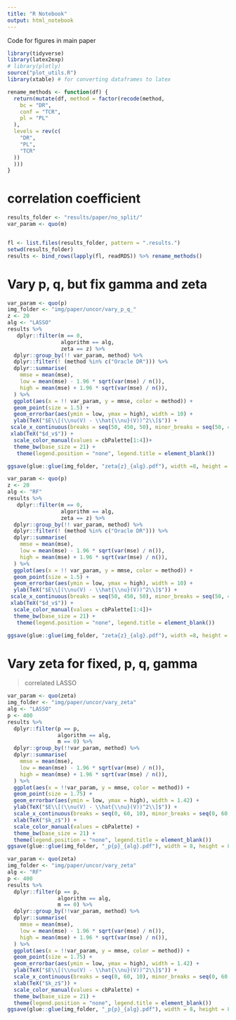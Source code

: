 ```yaml
---
title: "R Notebook"
output: html_notebook
---
```


Code for figures in main paper 

```r
library(tidyverse)
library(latex2exp)
# library(plotly)
source("plot_utils.R")
library(xtable) # for converting dataframes to latex

rename_methods <- function(df) {
  return(mutate(df, method = factor(recode(method,
    bc = "DR",
    conf = "TCR",
    pl = "PL"
  ),
  levels = rev(c(
    "DR",
    "PL",
    "TCR"
  ))
  )))
}
```

# correlation coefficient

```r
results_folder <- "results/paper/no_split/"
var_param <- quo(m)


fl <- list.files(results_folder, pattern = ".results.")
setwd(results_folder)
results <- bind_rows(lapply(fl, readRDS)) %>% rename_methods()
```



# Vary p, q, but fix gamma and zeta 

```r
var_param <- quo(p)
img_folder <- "img/paper/uncor/vary_p_q_"
z <- 20
alg <- "LASSO"
results %>%
   dplyr::filter(m == 0, 
                 algorithm == alg,
                 zeta == z) %>%
  dplyr::group_by(!! var_param, method) %>%
  dplyr::filter(! (method %in% c("Oracle DR"))) %>%
  dplyr::summarise(
    mmse = mean(mse),
    low = mean(mse) - 1.96 * sqrt(var(mse) / n()),
    high = mean(mse) + 1.96 * sqrt(var(mse) / n()),
  ) %>%
  ggplot(aes(x = !! var_param, y = mmse, color = method)) +
  geom_point(size = 1.5) +
  geom_errorbar(aes(ymin = low, ymax = high), width = 10) +
  ylab(TeX("$E\\[(\\nu(V) - \\hat{\\nu}(V))^2\\]$")) +
 scale_x_continuous(breaks = seq(50, 450, 50), minor_breaks = seq(50, 450, 50)) +
 xlab(TeX("$d_v$")) +
  scale_color_manual(values = cbPalette[1:4])+
  theme_bw(base_size = 21) +
   theme(legend.position = "none", legend.title = element_blank())

ggsave(glue::glue(img_folder, "zeta{z}_{alg}.pdf"), width =8, height = 8)
```


```r
var_param <- quo(p)
z <- 20
alg <- "RF"
results %>%
   dplyr::filter(m == 0, 
                 algorithm == alg,
                 zeta == z) %>%
  dplyr::group_by(!! var_param, method) %>%
  dplyr::filter(! (method %in% c("Oracle DR"))) %>%
  dplyr::summarise(
    mmse = mean(mse),
    low = mean(mse) - 1.96 * sqrt(var(mse) / n()),
    high = mean(mse) + 1.96 * sqrt(var(mse) / n()),
  ) %>%
  ggplot(aes(x = !! var_param, y = mmse, color = method)) +
  geom_point(size = 1.5) +
  geom_errorbar(aes(ymin = low, ymax = high), width = 10) +
  ylab(TeX("$E\\[(\\nu(V) - \\hat{\\nu}(V))^2\\]$")) +
 scale_x_continuous(breaks = seq(50, 450, 50), minor_breaks = seq(50, 450, 50)) +
 xlab(TeX("$d_v$")) +
  scale_color_manual(values = cbPalette[1:4])+
  theme_bw(base_size = 21) +
   theme(legend.position = "none", legend.title = element_blank())

ggsave(glue::glue(img_folder, "zeta{z}_{alg}.pdf"), width =8, height = 8)
```

# Vary zeta for fixed, p, q, gamma 


> correlated LASSO

```r
var_param <- quo(zeta)
img_folder <- "img/paper/uncor/vary_zeta"
alg <- "LASSO"
p <- 400
results %>%
  dplyr::filter(p == p, 
                algorithm == alg, 
                m == 0) %>%
  dplyr::group_by(!!var_param, method) %>%
  dplyr::summarise(
    mmse = mean(mse),
    low = mean(mse) - 1.96 * sqrt(var(mse) / n()),
    high = mean(mse) + 1.96 * sqrt(var(mse) / n()),
  ) %>%
  ggplot(aes(x = !!var_param, y = mmse, color = method)) +
  geom_point(size = 1.75) +
  geom_errorbar(aes(ymin = low, ymax = high), width = 1.42) +
  ylab(TeX("$E\\[(\\nu(V) - \\hat{\\nu}(V))^2\\]$")) +
  scale_x_continuous(breaks = seq(0, 60, 10), minor_breaks = seq(0, 60, 10)) +
  xlab(TeX("$k_z$")) +
  scale_color_manual(values = cbPalette) +
  theme_bw(base_size = 21) +
  theme(legend.position = "none", legend.title = element_blank())
ggsave(glue::glue(img_folder, "_p{p}_{alg}.pdf"), width = 8, height = 8)
```

```r
var_param <- quo(zeta)
img_folder <- "img/paper/uncor/vary_zeta"
alg <- "RF"
p <- 400
results %>%
  dplyr::filter(p == p, 
                algorithm == alg, 
                m == 0) %>%
  dplyr::group_by(!!var_param, method) %>%
  dplyr::summarise(
    mmse = mean(mse),
    low = mean(mse) - 1.96 * sqrt(var(mse) / n()),
    high = mean(mse) + 1.96 * sqrt(var(mse) / n()),
  ) %>%
  ggplot(aes(x = !!var_param, y = mmse, color = method)) +
  geom_point(size = 1.75) +
  geom_errorbar(aes(ymin = low, ymax = high), width = 1.42) +
  ylab(TeX("$E\\[(\\nu(V) - \\hat{\\nu}(V))^2\\]$")) +
  scale_x_continuous(breaks = seq(0, 60, 10), minor_breaks = seq(0, 60, 10)) +
  xlab(TeX("$k_z$")) +
  scale_color_manual(values = cbPalette) +
  theme_bw(base_size = 21) +
  theme(legend.position = "none", legend.title = element_blank())
ggsave(glue::glue(img_folder, "_p{p}_{alg}.pdf"), width = 8, height = 8)
```
